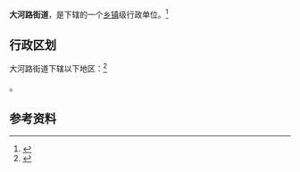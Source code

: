 {{中国乡级行政区|41/01/08/006/000}}

'''大河路街道'''，是{{PRC admin/fullname|41/01/08/006/000|3}}下辖的一个[[乡镇|乡镇]]级行政单位。<ref>{{PRC admin/ref sgc|{{PRC admin/parent|41/01/08/006/000}}}}</ref>

== 行政区划 ==

大河路街道下辖以下地区：<ref>{{PRC admin/ref sgc|41/01/08/006/000}}</ref>

{{PRC admin/children|41/01/08/006/000}}。

== 参考资料 ==

{{reflist}}

{{行政区划小作品}}
{{PRC admin/navcat|41/01/08/006/000}}